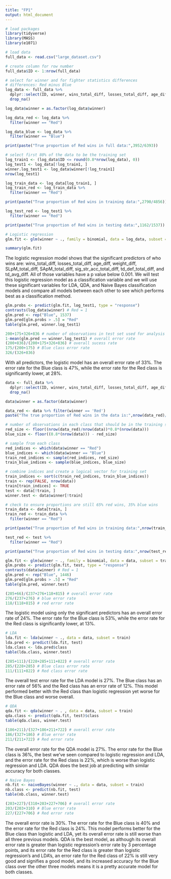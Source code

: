 ```yaml
---
title: "FP1"
output: html_document
---
```


```r
# load packages
library(tidyverse)
library(MASS)
library(e1071)
```

```r
# load data
full_data <- read.csv("large_dataset.csv")
```

```r
# create column for row number
full_data$ID <- 1:nrow(full_data)

# select for winner and for fighter statistics differences
# differences: Red minus Blue
log_data <- full_data %>%
  dplyr::select(ID, winner, wins_total_diff, losses_total_diff, age_diff, height_diff, weight_diff, reach_diff, SLpM_total_diff, SApM_total_diff, sig_str_acc_total_diff, td_acc_total_diff, str_def_total_diff, td_def_total_diff, sub_avg_diff, td_avg_diff) %>%
  drop_na()

log_data$winner = as.factor(log_data$winner)

log_data_red <- log_data %>%
  filter(winner == "Red")

log_data_blue <- log_data %>%
  filter(winner == "Blue")

print(paste("True proportion of Red wins in full data:",3952/6393))

# select first 80% of the data to be the training set
log_train1 <- (log_data$ID <= round(0.8*nrow(log_data), 0))
log_test1 <- log_data[!log_train1, ]
winner.log_test1 <- log_data$winner[!log_train1]
nrow(log_test1)

log_train_data <- log_data[log_train1, ]
log_train_red <- log_train_data %>%
  filter(winner == "Red")

print(paste("True proportion of Red wins in training data:",2790/4856))

log_test_red <- log_test1 %>%
  filter(winner == "Red")

print(paste("True proportion of Red wins in testing data:",1162/1537))

```

```r
# Logistic regression
glm.fit <- glm(winner ~ ., family = binomial, data = log_data, subset = log_train1)

summary(glm.fit)
```
The logistic regression model shows that the significant predictors of who wins are: wins_total_diff, losses_total_diff, age_diff, weight_diff, SLpM_total_diff, SApM_total_diff, sig_str_acc_total_diff, td_def_total_diff, and td_avg_diff. All of those variables have a p value below 0.001. We will test this logistic regression model as a classification variable and we will use these significant variables for LDA, QDA, and Naive Bayes classification models and compare all models between each other to see which performs best as a classification method.

```r
glm.probs <- predict(glm.fit, log_test1, type = "response")
contrasts(log_data$winner) # Red = 1
glm.pred <- rep("Blue", 1537)
glm.pred[glm.probs > .5] = "Red"
table(glm.pred, winner.log_test1)

200+175+326+836 # number of observations in test set used for analysis
1-mean(glm.pred == winner.log_test1) # overall error rate
(200+836)/(200+175+326+836) # overall sucess rate
175/(200+175) # Blue class error rate
326/(326+836)
```
With all predictors, the logistic model has an overall error rate of 33%. The error rate for the Blue class is 47%, while the error rate for the Red class is significantly lower, at 28%.

```r
data <- full_data %>%
  dplyr::select(ID, winner, wins_total_diff, losses_total_diff, age_diff, weight_diff, SLpM_total_diff, SApM_total_diff, sig_str_acc_total_diff, td_def_total_diff, td_avg_diff) %>%
  drop_na()

data$winner = as.factor(data$winner)

data_red <- data %>% filter(winner == 'Red')
paste("The true proportion of Red wins in the data is:",nrow(data_red)/nrow(data))
```

```r
# number of observations in each class that should be in the training set to preserve the full dataset's proportion of 65% red wins 35% blue wins
red_size <- floor((nrow(data_red)/nrow(data))*0.8*(nrow(data)))
blue_size <- floor((0.8*(nrow(data))) - red_size)

# sample from each class
red_indices <- which(data$winner == "Red")
blue_indices <- which(data$winner == "Blue")
train_red_indices <- sample(red_indices, red_size)
train_blue_indices <- sample(blue_indices, blue_size)

# combine indices and create a logical vector for training set
train_indices <- sort(c(train_red_indices, train_blue_indices))
train <- rep(FALSE, nrow(data))
train[train_indices] <- TRUE
test <- data[!train, ]
winner.test <- data$winner[!train]

# check to ensure proportions are still 65% red wins, 35% blue wins
train_data <- data[train, ]
train_red <- train_data %>%
  filter(winner == "Red")

print(paste("True proportion of Red wins in training data:",nrow(train_red)/nrow(train_data)))

test_red <- test %>%
  filter(winner == "Red")

print(paste("True proportion of Red wins in testing data:",nrow(test_red)/nrow(test)))
```

```r
glm.fit <- glm(winner ~ ., family = binomial, data = data, subset = train)
glm.probs <- predict(glm.fit, test, type = "response")
contrasts(data$winner) # Red = 1
glm.pred <- rep("Blue", 1446)
glm.pred[glm.probs > .5] = "Red"
table(glm.pred, winner.test)

(285+66)/(237+276+118+815) # overall error rate
276/(237+276) # blue error rate
118/(118+815) # red error rate
```
The logistic model using only the significant predictors has an overall error rate of 24%. The error rate for the Blue class is 53%, while the error rate for the Red class is significantly lower, at 13%.

```r
# LDA
lda.fit <- lda(winner ~ ., data = data, subset = train)
lda.pred <- predict(lda.fit, test)
lda.class <- lda.pred$class
table(lda.class, winner.test)

(285+111)/(228+285+111+822) # overall error rate
285/(228+285) # Blue class error rate
111/(111+822) # Red class error rate
```
The overall test error rate for the LDA model is 27%. The Blue class has an error rate of 56% and the Red class has an error rate of 12%. This model performed better with the Red class than logistic regression yet worse for the Blue class and worse overall.

```r
# QDA 
qda.fit <- qda(winner ~ . , data = data, subset = train)
qda.class <- predict(qda.fit, test)$class
table(qda.class, winner.test)

(186+211)/(327+186+211+722) # overall error rate
186/(327+186) # Blue error rate
211/(211+722) # Red error rate
```
The overall error rate for the QDA model is 27%. The error rate for the Blue class is 36%, the best we've seen compared to logistic regression and LDA, and the error rate for the Red class is 22%, which is worse than logistic regression and LDA. QDA does the best job at predicting with similar accuracy for both classes.

```r
# Naive Bayes
nb.fit <- naiveBayes(winner ~ ., data = data, subset = train)
nb.class <- predict(nb.fit, test)
table(nb.class, winner.test)

(203+227)/(310+203+227+706) # overall error rate
203/(203+310) # Blue error rate
227/(227+706) # Red error rate
```
The overall error rate is 30%. The error rate for the Blue class is 40% and the error rate for the Red class is 24%. 
This model performs better for the Blue class than logistic and LDA, yet its overall error rate is still worse than all three previous models. QDA is the best model, as although its overall error rate is greater than logistic regression's error rate by 3 percentage points, and its error rate for the Red class is greater than logistic regression's and LDA's, an error rate for the Red class of 22% is still very good and signifies a good model, and its increased accuracy for the Blue class over the other three models means it is a pretty accurate model for both classes.
